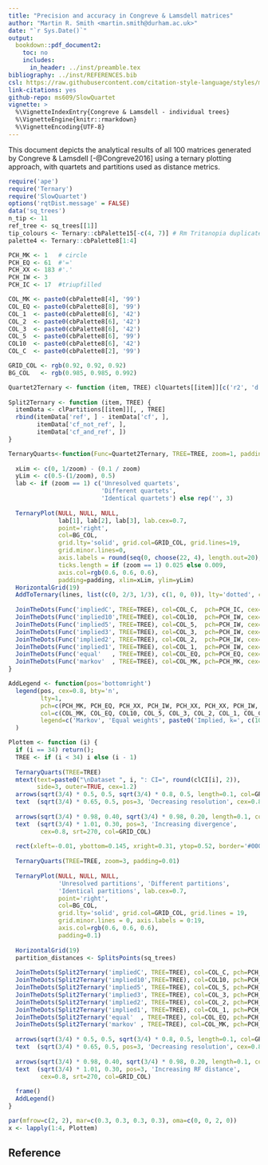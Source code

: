 ```yaml
---
title: "Precision and accuracy in Congreve & Lamsdell matrices"
author: "Martin R. Smith <martin.smith@durham.ac.uk>"
date: "`r Sys.Date()`"
output: 
  bookdown::pdf_document2:
    toc: no
    includes:
      in_header: ../inst/preamble.tex
bibliography: ../inst/REFERENCES.bib
csl: https://raw.githubusercontent.com/citation-style-language/styles/master/dependent/biology-letters.csl
link-citations: yes
github-repo: ms609/SlowQuartet
vignette: >
  %\VignetteIndexEntry{Congreve & Lamsdell - individual trees}
  %\VignetteEngine{knitr::rmarkdown}
  %\VignetteEncoding{UTF-8}
---
```


This document depicts the analytical results of all 100 matrices generated by
Congreve & Lamsdell [-@Congreve2016] using a ternary plotting approach,
with quartets and partitions used as distance metrics.

```r
require('ape')
require('Ternary')
require('SlowQuartet')
options('rqtDist.message' = FALSE)
data('sq_trees')
n_tip <- 11
ref_tree <- sq_trees[[1]]
tip_colours <- Ternary::cbPalette15[-c(4, 7)] # Rm Tritanopia duplicates of 13 and 3
palette4 <- Ternary::cbPalette8[1:4]

PCH_MK <- 1   # circle
PCH_EQ <- 61  #'='
PCH_XX <- 183 #'.'
PCH_IW <- 3
PCH_IC <- 17  #triupfilled

COL_MK <- paste0(cbPalette8[4], '99')
COL_EQ <- paste0(cbPalette8[8], '99')
COL_1  <- paste0(cbPalette8[6], '42')
COL_2  <- paste0(cbPalette8[6], '42')
COL_3  <- paste0(cbPalette8[6], '42')
COL_5  <- paste0(cbPalette8[6], '99')
COL10  <- paste0(cbPalette8[6], '42')
COL_C  <- paste0(cbPalette8[2], '99')

GRID_COL <- rgb(0.92, 0.92, 0.92)
BG_COL   <- rgb(0.985, 0.985, 0.992)

Quartet2Ternary <- function (item, TREE) clQuartets[[item]][c('r2', 'd', 's'), , TREE]
  
Split2Ternary <- function (item, TREE) {
  itemData <- clPartitions[[item]][, , TREE]
  rbind(itemData['ref', ] - itemData['cf', ],
        itemData['cf_not_ref', ],
        itemData['cf_and_ref', ])
}

TernaryQuarts<-function(Func=Quartet2Ternary, TREE=TREE, zoom=1, padding=0.1) {
  
  xLim <- c(0, 1/zoom) - (0.1 / zoom)
  yLim <- c(0.5-(1/zoom), 0.5)
  lab <- if (zoom == 1) c('Unresolved quartets',
                          'Different quartets', 
                          'Identical quartets') else rep('', 3)
  
  TernaryPlot(NULL, NULL, NULL,
              lab[1], lab[2], lab[3], lab.cex=0.7,
              point='right',
              col=BG_COL,
              grid.lty='solid', grid.col=GRID_COL, grid.lines=19,
              grid.minor.lines=0,
              axis.labels = round(seq(0, choose(22, 4), length.out=20), 0),
              ticks.length = if (zoom == 1) 0.025 else 0.009,
              axis.col=rgb(0.6, 0.6, 0.6),
              padding=padding, xlim=xLim, ylim=yLim)
  HorizontalGrid(19)
  AddToTernary(lines, list(c(0, 2/3, 1/3), c(1, 0, 0)), lty='dotted', col=cbPalette8[8], lwd=2)
  
  JoinTheDots(Func('impliedC', TREE=TREE), col=COL_C,  pch=PCH_IC, cex=1.1)
  JoinTheDots(Func('implied10',TREE=TREE), col=COL10,  pch=PCH_IW, cex=1.1)
  JoinTheDots(Func('implied5', TREE=TREE), col=COL_5,  pch=PCH_IW, cex=1.1)
  JoinTheDots(Func('implied3', TREE=TREE), col=COL_3,  pch=PCH_IW, cex=1.1)
  JoinTheDots(Func('implied2', TREE=TREE), col=COL_2,  pch=PCH_IW, cex=1.1)
  JoinTheDots(Func('implied1', TREE=TREE), col=COL_1,  pch=PCH_IW, cex=1.1)
  JoinTheDots(Func('equal'   , TREE=TREE), col=COL_EQ, pch=PCH_EQ, cex=1.1)
  JoinTheDots(Func('markov'  , TREE=TREE), col=COL_MK, pch=PCH_MK, cex=1.1)
}

AddLegend <- function(pos='bottomright')
  legend(pos, cex=0.8, bty='n',
         lty=1,
         pch=c(PCH_MK, PCH_EQ, PCH_XX, PCH_IW, PCH_XX, PCH_XX, PCH_IW, PCH_IC), pt.cex=1.1,
         col=c(COL_MK, COL_EQ, COL10, COL_5, COL_3, COL_2, COL_1, COL_C),
         legend=c('Markov', 'Equal weights', paste0('Implied, k=', c(10, 5, 3, 2, 1, '2..10')))
  )

Plottem <- function (i) { 
  if (i == 34) return();
  TREE <- if (i < 34) i else (i - 1)
  
  TernaryQuarts(TREE=TREE)
  mtext(text=paste0("\nDataset ", i, ": CI=", round(clCI[i], 2)), 
        side=3, outer=TRUE, cex=1.2)
  arrows(sqrt(3/4) * 0.5, 0.5, sqrt(3/4) * 0.8, 0.5, length=0.1, col=GRID_COL)
  text  (sqrt(3/4) * 0.65, 0.5, pos=3, 'Decreasing resolution', cex=0.8, col=GRID_COL)
  
  arrows(sqrt(3/4) * 0.98, 0.40, sqrt(3/4) * 0.98, 0.20, length=0.1, col=GRID_COL)
  text  (sqrt(3/4) * 1.01, 0.30, pos=3, 'Increasing divergence',
         cex=0.8, srt=270, col=GRID_COL)
  
  rect(xleft=-0.01, ybottom=0.145, xright=0.31, ytop=0.52, border='#00000088', lty='dashed')
  
  TernaryQuarts(TREE=TREE, zoom=3, padding=0.01)
  
  TernaryPlot(NULL, NULL, NULL, 
              'Unresolved partitions', 'Different partitions',
              'Identical partitions', lab.cex=0.7, 
              point='right',
              col=BG_COL, 
              grid.lty='solid', grid.col=GRID_COL, grid.lines = 19,
              grid.minor.lines = 0, axis.labels = 0:19,
              axis.col=rgb(0.6, 0.6, 0.6), 
              padding=0.1)
  
  HorizontalGrid(19)
  partition_distances <- SplitsPoints(sq_trees)
  
  JoinTheDots(Split2Ternary('impliedC', TREE=TREE), col=COL_C, pch=PCH_IC, cex=1.1)
  JoinTheDots(Split2Ternary('implied10',TREE=TREE), col=COL10, pch=PCH_IW, cex=1.1)
  JoinTheDots(Split2Ternary('implied5', TREE=TREE), col=COL_5, pch=PCH_IW, cex=1.1)
  JoinTheDots(Split2Ternary('implied3', TREE=TREE), col=COL_3, pch=PCH_IW, cex=1.1)
  JoinTheDots(Split2Ternary('implied2', TREE=TREE), col=COL_2, pch=PCH_IW, cex=1.1)
  JoinTheDots(Split2Ternary('implied1', TREE=TREE), col=COL_1, pch=PCH_IW, cex=1.1)
  JoinTheDots(Split2Ternary('equal'  , TREE=TREE), col=COL_EQ, pch=PCH_EQ, cex=1.1)
  JoinTheDots(Split2Ternary('markov' , TREE=TREE), col=COL_MK, pch=PCH_MK, cex=1.1)
  
  arrows(sqrt(3/4) * 0.5, 0.5, sqrt(3/4) * 0.8, 0.5, length=0.1, col=GRID_COL)
  text  (sqrt(3/4) * 0.65, 0.5, pos=3, 'Decreasing resolution', cex=0.8, col=GRID_COL)
  
  arrows(sqrt(3/4) * 0.98, 0.40, sqrt(3/4) * 0.98, 0.20, length=0.1, col=GRID_COL)
  text  (sqrt(3/4) * 1.01, 0.30, pos=3, 'Increasing RF distance',
         cex=0.8, srt=270, col=GRID_COL)
  
  frame()
  AddLegend()
}
```

```R
par(mfrow=c(2, 2), mar=c(0.3, 0.3, 0.3, 0.3), oma=c(0, 0, 2, 0))
x <- lapply(1:4, Plottem)
```

## Reference